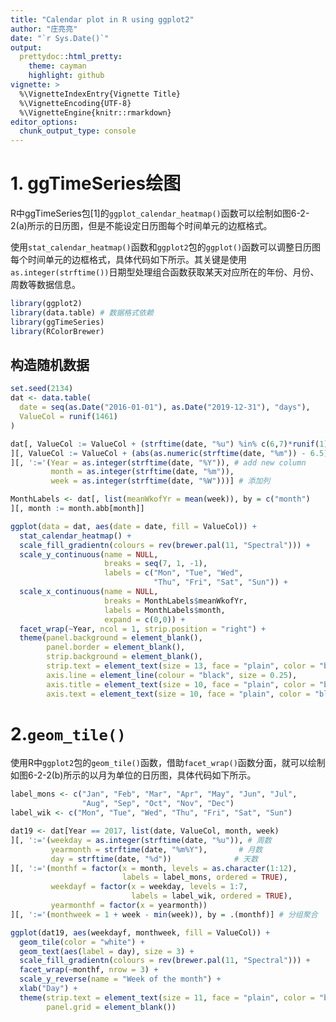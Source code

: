 ```yaml
---
title: "Calendar plot in R using ggplot2"
author: "庄亮亮"
date: "`r Sys.Date()`"
output:
  prettydoc::html_pretty:
    theme: cayman
    highlight: github
vignette: >
  %\VignetteIndexEntry{Vignette Title}
  %\VignetteEncoding{UTF-8}
  %\VignetteEngine{knitr::rmarkdown}
editor_options: 
  chunk_output_type: console
---
```

  
  
# 1. ggTimeSeries绘图
  
R中ggTimeSeries包[1]的`ggplot_calendar_heatmap()`函数可以绘制如图6-2-2(a)所示的日历图，但是不能设定日历图每个时间单元的边框格式。

使用`stat_calendar_heatmap()`函数和`ggplot2`包的`ggplot()`函数可以调整日历图每个时间单元的边框格式，具体代码如下所示。其关键是使用`as.integer(strftime())`日期型处理组合函数获取某天对应所在的年份、月份、周数等数据信息。
```r
library(ggplot2)
library(data.table) # 数据格式依赖
library(ggTimeSeries)
library(RColorBrewer)
```


## 构造随机数据
```r
set.seed(2134)
dat <- data.table(
  date = seq(as.Date("2016-01-01"), as.Date("2019-12-31"), "days"),
  ValueCol = runif(1461)
)

dat[, ValueCol := ValueCol + (strftime(date, "%u") %in% c(6,7)*runif(1)*0.75)
][, ValueCol := ValueCol + (abs(as.numeric(strftime(date, "%m")) - 6.5))*runif(1)*0.75
][, ':='(Year = as.integer(strftime(date, "%Y")), # add new column
         month = as.integer(strftime(date, "%m")),
         week = as.integer(strftime(date, "%W")))] # 添加列

MonthLabels <- dat[, list(meanWkofYr = mean(week)), by = c("month")
][, month := month.abb[month]]
```


```r
ggplot(data = dat, aes(date = date, fill = ValueCol)) + 
  stat_calendar_heatmap() + 
  scale_fill_gradientn(colours = rev(brewer.pal(11, "Spectral"))) + 
  scale_y_continuous(name = NULL,
                     breaks = seq(7, 1, -1), 
                     labels = c("Mon", "Tue", "Wed", 
                                "Thu", "Fri", "Sat", "Sun")) + 
  scale_x_continuous(name = NULL, 
                     breaks = MonthLabels$meanWkofYr, 
                     labels = MonthLabels$month, 
                     expand = c(0,0)) + 
  facet_wrap(~Year, ncol = 1, strip.position = "right") + 
  theme(panel.background = element_blank(),
        panel.border = element_blank(),
        strip.background = element_blank(),
        strip.text = element_text(size = 13, face = "plain", color = "black"),
        axis.line = element_line(colour = "black", size = 0.25),
        axis.title = element_text(size = 10, face = "plain", color = "black"),
        axis.text = element_text(size = 10, face = "plain", color = "black"))

```


# 2.`geom_tile()`

使用R中`ggplot2`包的`geom_tile()`函数，借助`facet_wrap()`函数分面，就可以绘制如图6-2-2(b)所示的以月为单位的日历图，具体代码如下所示。

```r

label_mons <- c("Jan", "Feb", "Mar", "Apr", "May", "Jun", "Jul", 
                "Aug", "Sep", "Oct", "Nov", "Dec")
label_wik <- c("Mon", "Tue", "Wed", "Thu", "Fri", "Sat", "Sun")

dat19 <- dat[Year == 2017, list(date, ValueCol, month, week)
][, ':='(weekday = as.integer(strftime(date, "%u")), # 周数
         yearmonth = strftime(date, "%m%Y"),       # 月数
         day = strftime(date, "%d"))              # 天数
][, ':='(monthf = factor(x = month, levels = as.character(1:12),
                         labels = label_mons, ordered = TRUE),
         weekdayf = factor(x = weekday, levels = 1:7, 
                           labels = label_wik, ordered = TRUE),
         yearmonthf = factor(x = yearmonth))
][, ':='(monthweek = 1 + week - min(week)), by = .(monthf)] # 分组聚合
```

```r
ggplot(dat19, aes(weekdayf, monthweek, fill = ValueCol)) + 
  geom_tile(color = "white") + 
  geom_text(aes(label = day), size = 3) + 
  scale_fill_gradientn(colours = rev(brewer.pal(11, "Spectral"))) + 
  facet_wrap(~monthf, nrow = 3) + 
  scale_y_reverse(name = "Week of the month") + 
  xlab("Day") +
  theme(strip.text = element_text(size = 11, face = "plain", color = "black"),
        panel.grid = element_blank())
```











